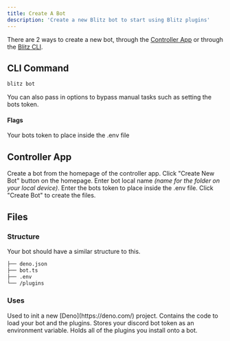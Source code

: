 ```yaml
---
title: Create A Bot
description: 'Create a new Blitz bot to start using Blitz plugins'
---
```


There are 2 ways to create a new bot, through the [Controller App](/installation/controller) or through the [Blitz CLI](/installation/cli).


## CLI Command
```bash Terminal
blitz bot
```

You can also pass in options to bypass manual tasks such as setting the bots token.

#### Flags
<ParamField path="-t" type="string">
  Your bots token to place inside the .env file
</ParamField>



## Controller App
Create a bot from the homepage of the controller app.
<Steps>
  <Step title="Open Create Dialoge">
    Click "Create New Bot" button on the homepage.
  </Step>
  <Step title="Set Bot Name">
    Enter bot local name *(name for the folder on your local device)*.
  </Step>
  <Step title="Set Bot Token">
    Enter the bots token to place inside the .env file.
  </Step>
    <Step title="Finish">
    Click "Create Bot" to create the files.
  </Step>
</Steps>
 

## Files

### Structure
Your bot should have a similar structure to this.

```bash File Structure
├── deno.json
├── bot.ts
├── .env
└── /plugins
```

### Uses
<ParamField path="deno.json">
  Used to init a new [Deno](https://deno.com/) project.
</ParamField>
<ParamField path="bot.ts">
  Contains the code to load your bot and the plugins.
</ParamField>
<ParamField path=".env">
  Stores your discord bot token as an environment variable.
</ParamField>
<ParamField path="/plugins">
  Holds all of the plugins you install onto a bot.
</ParamField>

